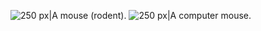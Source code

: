 [[Image:House mouse.jpg|thumb|right|250 px|A mouse (rodent).]]
[[Image:3-Tastenmaus Microsoft.jpg|thumb|right|250 px|A computer mouse.]]